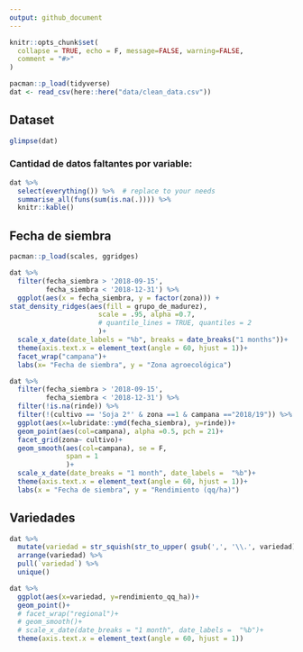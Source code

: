 ```yaml
---
output: github_document
---
```


<!-- README.md is generated from README.Rmd. Please edit that file -->

```r
knitr::opts_chunk$set(
  collapse = TRUE, echo = F, message=FALSE, warning=FALSE, 
  comment = "#>"
)
```

```r
pacman::p_load(tidyverse) 
dat <- read_csv(here::here("data/clean_data.csv"))
```

## Dataset 

```r
glimpse(dat)

```

### Cantidad de datos faltantes por variable:

```r
dat %>%
  select(everything()) %>%  # replace to your needs
  summarise_all(funs(sum(is.na(.)))) %>% 
  knitr::kable()
```


## Fecha de siembra

```r
pacman::p_load(scales, ggridges)

dat %>% 
  filter(fecha_siembra > '2018-09-15', 
         fecha_siembra < '2018-12-31') %>%
  ggplot(aes(x = fecha_siembra, y = factor(zona))) +
stat_density_ridges(aes(fill = grupo_de_madurez), 
                      scale = .95, alpha =0.7, 
                      # quantile_lines = TRUE, quantiles = 2
                      )+
  scale_x_date(date_labels = "%b", breaks = date_breaks("1 months"))+
  theme(axis.text.x = element_text(angle = 60, hjust = 1))+ 
  facet_wrap("campana")+
  labs(x= "Fecha de siembra", y = "Zona agroecológica")
```


```r
dat %>% 
  filter(fecha_siembra > '2018-09-15', 
         fecha_siembra < '2018-12-31') %>%
  filter(!is.na(rinde)) %>% 
  filter(!(cultivo == 'Soja 2°' & zona ==1 & campana =="2018/19")) %>%
  ggplot(aes(x=lubridate::ymd(fecha_siembra), y=rinde))+
  geom_point(aes(col=campana), alpha =0.5, pch = 21)+
  facet_grid(zona~ cultivo)+
  geom_smooth(aes(col=campana), se = F, 
              span = 1 
              )+
  scale_x_date(date_breaks = "1 month", date_labels =  "%b")+
  theme(axis.text.x = element_text(angle = 60, hjust = 1))+
  labs(x = "Fecha de siembra", y = "Rendimiento (qq/ha)")
```

## Variedades

```r
dat %>%   
  mutate(variedad = str_squish(str_to_upper( gsub(',', '\\.', variedad)))) %>% 
  arrange(variedad) %>% 
  pull(`variedad`) %>% 
  unique() 

```

```r
dat %>% 
  ggplot(aes(x=variedad, y=rendimiento_qq_ha))+
  geom_point()+
  # facet_wrap("regional")+
  # geom_smooth()+
  # scale_x_date(date_breaks = "1 month", date_labels =  "%b")+
  theme(axis.text.x = element_text(angle = 60, hjust = 1))

```

